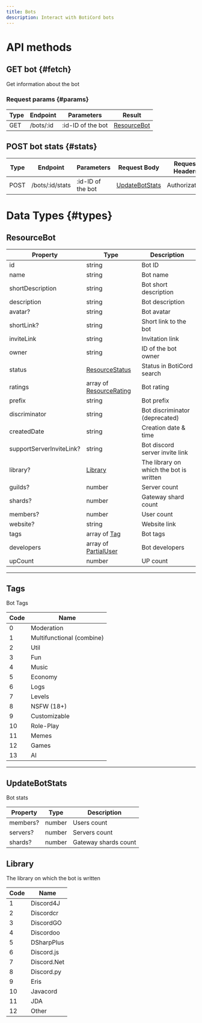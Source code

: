 ```yaml
---
title: Bots
description: Interact with BotiCord bots
---
```


# API methods

## GET bot {#fetch}

Get information about the bot

### Request params {#params}

| Type | Endpoint  | Parameters        | Result                      |
|------|-----------|-------------------|-----------------------------|
| GET  | /bots/:id | :id-ID of the bot | [ResourceBot](#resourcebot) |

## POST bot stats {#stats}

| Type | Endpoint        | Parameters        | Request Body                      | Request Headers | Result                      |
|------|-----------------|-------------------|-----------------------------------|-----------------|-----------------------------|
| POST | /bots/:id/stats | :id-ID of the bot | [UpdateBotStats](#updatebotstats) | Authorization   | [ResourceBot](#resourcebot) |

# Data Types {#types}

## ResourceBot
| Property                 | Type                                              | Description                             |
|--------------------------|---------------------------------------------------|-----------------------------------------|
| id                       | string                                            | Bot ID                                  |
| name                     | string                                            | Bot name                                |
| shortDescription         | string                                            | Bot short description                   |
| description              | string                                            | Bot description                         |
| avatar?                  | string                                            | Bot avatar                              |
| shortLink?               | string                                            | Short link to the bot                   |
| inviteLink               | string                                            | Invitation link                         |
| owner                    | string                                            | ID of the bot owner                     |
| status                   | [ResourceStatus](/api/#resourcestatus)            | Status in BotiCord search               |
| ratings                  | array of [ResourceRating](/api/#resourcerating)   | Bot rating                              |
| prefix                   | string                                            | Bot prefix                              |
| discriminator            | string                                            | Bot discriminator (deprecated)          |
| createdDate              | string                                            | Creation date & time                    |
| supportServerInviteLink? | string                                            | Bot discord server invite link          |
| library?                 | [Library](#library)                               | The library on which the bot is written |
| guilds?                  | number                                            | Server count                            |
| shards?                  | number                                            | Gateway shard count                     |
| members?                 | number                                            | User count                              |
| website?                 | string                                            | Website link                            |
| tags                     | array of [Tag](#tags)                             | Bot tags                                |
| developers               | array of [PartialUser](/api/profiles#partialuser) | Bot developers                          |
| upCount                  | number                                            | UP count                                |

---

## Tags

Bot Tags

| Code | Name                      |
|------|---------------------------|
| 0    | Moderation                |
| 1    | Multifunctional (combine) |
| 2    | Util                      |
| 3    | Fun                       |
| 4    | Music                     |
| 5    | Economy                   |
| 6    | Logs                      |
| 7    | Levels                    |
| 8    | NSFW (18+)                |
| 9    | Customizable              |
| 10   | Role-Play                 |
| 11   | Memes                     |
| 12   | Games                     |
| 13   | AI                        |

---

## UpdateBotStats

Bot stats

| Property | Type   | Description          |
|----------|--------|----------------------|
| members? | number | Users count          |
| servers? | number | Servers count        |
| shards?  | number | Gateway shards count |

## Library

The library on which the bot is written

| Code | Name        |
|------|-------------|
| 1    | Discord4J   |
| 2    | Discordcr   |
| 3    | DiscordGO   |
| 4    | Discordoo   |
| 5    | DSharpPlus  |
| 6    | Discord.js  |
| 7    | Discord.Net |
| 8    | Discord.py  |
| 9    | Eris        |
| 10   | Javacord    |
| 11   | JDA         |
| 12   | Other       |

